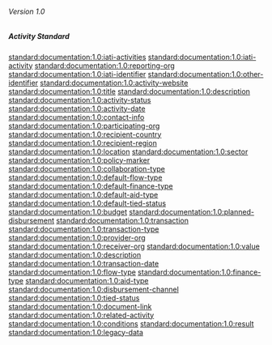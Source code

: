 ====== Version 1.0 ======
{{for version 1.1}}

===== Activity Standard =====
[[standard:documentation:1.0:iati-activities]]
[[standard:documentation:1.0:iati-activity]]
[[standard:documentation:1.0:reporting-org]]
[[standard:documentation:1.0:iati-identifier]]
[[standard:documentation:1.0:other-identifier]]
[[standard:documentation:1.0:activity-website]]
[[standard:documentation:1.0:title]]
[[standard:documentation:1.0:description]]
[[standard:documentation:1.0:activity-status]]
[[standard:documentation:1.0:activity-date]]
[[standard:documentation:1.0:contact-info]]
[[standard:documentation:1.0:participating-org]]
[[standard:documentation:1.0:recipient-country]]
[[standard:documentation:1.0:recipient-region]]
[[standard:documentation:1.0:location]]
[[standard:documentation:1.0:sector]]
[[standard:documentation:1.0:policy-marker]]
[[standard:documentation:1.0:collaboration-type]]
[[standard:documentation:1.0:default-flow-type]]
[[standard:documentation:1.0:default-finance-type]]
[[standard:documentation:1.0:default-aid-type]]
[[standard:documentation:1.0:default-tied-status]]
[[standard:documentation:1.0:budget]]
[[standard:documentation:1.0:planned-disbursement]]
[[standard:documentation:1.0:transaction]]
[[standard:documentation:1.0:transaction-type]]
[[standard:documentation:1.0:provider-org]]
[[standard:documentation:1.0:receiver-org]]
[[standard:documentation:1.0:value]]
[[standard:documentation:1.0:description]]
[[standard:documentation:1.0:transaction-date]]
[[standard:documentation:1.0:flow-type]]
[[standard:documentation:1.0:finance-type]]
[[standard:documentation:1.0:aid-type]]
[[standard:documentation:1.0:disbursement-channel]]
[[standard:documentation:1.0:tied-status]]
[[standard:documentation:1.0:document-link]]
[[standard:documentation:1.0:related-activity]]
[[standard:documentation:1.0:conditions]]
[[standard:documentation:1.0:result]]
[[standard:documentation:1.0:legacy-data]]